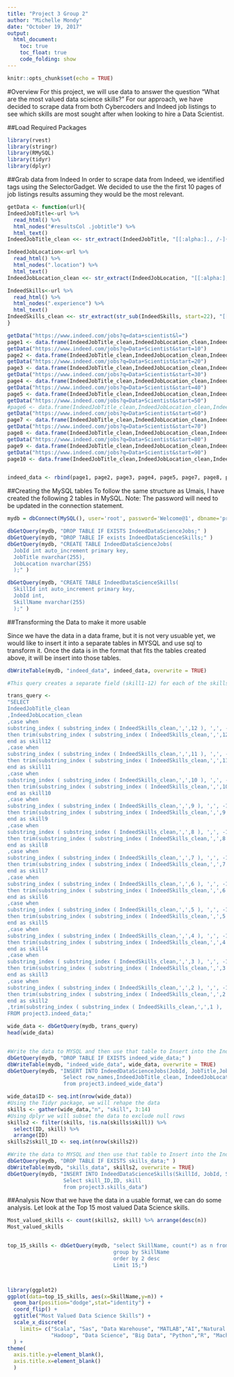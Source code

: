 ---
title: "Project 3 Group 2"
author: "Michelle Mondy"
date: "October 19, 2017"
output: 
  html_document:
    toc: true
    toc_float: true
    code_folding: show
---

```{r setup, include=FALSE}
knitr::opts_chunk$set(echo = TRUE)
```

#Overview
For this project, we will use data to answer the question "What are the most valued data science skills?" For our approach, we have decided to scrape data from both Cybercoders and Indeed job listings to see which skills are most sought after when looking to hire a Data Scientist.

##Load Required Packages
```{r, comment=NA, results='hide', warning=FALSE} 
library(rvest)
library(stringr)
library(RMySQL)
library(tidyr)
library(dplyr)
```


##Grab data from Indeed
In order to scrape data from Indeed, we identified tags using the SelectorGadget. We decided to use the the first 10 pages of job listings results assuming they would be the most relevant.

```{r}
getData <- function(url){
IndeedJobTitle<-url %>%
  read_html() %>%
  html_nodes("#resultsCol .jobtitle") %>%
  html_text()
IndeedJobTitle_clean <<- str_extract(IndeedJobTitle, "[[:alpha:]., /-]{2,}")

IndeedJobLocation<-url %>%
  read_html() %>%
  html_nodes(".location") %>%
  html_text()
IndeedJobLocation_clean <<- str_extract(IndeedJobLocation, "[[:alpha:], ]{2,}")

IndeedSkills<-url %>%
  read_html() %>%
  html_nodes(".experience") %>%
  html_text()
IndeedSkills_clean <<- str_extract(str_sub(IndeedSkills, start=22), "[[:alpha:], ]{2,}")
}

getData("https://www.indeed.com/jobs?q=data+scientist&l=")
page1 <- data.frame(IndeedJobTitle_clean,IndeedJobLocation_clean,IndeedSkills_clean)
getData("https://www.indeed.com/jobs?q=Data+Scientist&start=10")
page2 <- data.frame(IndeedJobTitle_clean,IndeedJobLocation_clean,IndeedSkills_clean)
getData("https://www.indeed.com/jobs?q=Data+Scientist&start=20")
page3 <- data.frame(IndeedJobTitle_clean,IndeedJobLocation_clean,IndeedSkills_clean)
getData("https://www.indeed.com/jobs?q=Data+Scientist&start=30")
page4 <- data.frame(IndeedJobTitle_clean,IndeedJobLocation_clean,IndeedSkills_clean)
getData("https://www.indeed.com/jobs?q=Data+Scientist&start=40")
page5 <- data.frame(IndeedJobTitle_clean,IndeedJobLocation_clean,IndeedSkills_clean)
getData("https://www.indeed.com/jobs?q=Data+Scientist&start=50")
#page6 <- data.frame(IndeedJobTitle_clean,IndeedJobLocation_clean,IndeedSkills_clean)
getData("https://www.indeed.com/jobs?q=Data+Scientist&start=60")
page7 <- data.frame(IndeedJobTitle_clean,IndeedJobLocation_clean,IndeedSkills_clean)
getData("https://www.indeed.com/jobs?q=Data+Scientist&start=70")
page8 <- data.frame(IndeedJobTitle_clean,IndeedJobLocation_clean,IndeedSkills_clean)
getData("https://www.indeed.com/jobs?q=Data+Scientist&start=80")
page9 <- data.frame(IndeedJobTitle_clean,IndeedJobLocation_clean,IndeedSkills_clean)
getData("https://www.indeed.com/jobs?q=Data+Scientist&start=90")
page10 <- data.frame(IndeedJobTitle_clean,IndeedJobLocation_clean,IndeedSkills_clean)


indeed_data <- rbind(page1, page2, page3, page4, page5, page7, page8, page9, page10)
```

##Creating the MySQL tables
To follow the same structure as Umais, I have created the following 2 tables in MySQL. Note: The password will need to be updated in the connection statement. 

```{r}
mydb = dbConnect(MySQL(), user='root', password='Welcome@1', dbname='project3', host='localhost')

dbGetQuery(mydb, "DROP TABLE IF EXISTS IndeedDataScienceJobs;" )
dbGetQuery(mydb, "DROP TABLE IF exists IndeedDataScienceSkills;" )
dbGetQuery(mydb, "CREATE TABLE IndeedDataScienceJobs(
  JobId int auto_increment primary key,
  JobTitle nvarchar(255),
  JobLocation nvarchar(255)
  );" )

dbGetQuery(mydb, "CREATE TABLE IndeedDataScienceSkills(
  SkillId int auto_increment primary key,
  JobId int,
  SkillName nvarchar(255)
  );" )
```

##Transforming the Data to make it more usable

Since we have the data in a data frame, but it is not very usuable yet, we would like to insert it into a separate tables in MYSQL and use sql to transform it. Once the data is in the format that fits the tables created above, it will be insert into those tables. 

```{r}
dbWriteTable(mydb, "indeed_data", indeed_data, overwrite = TRUE)

#This query creates a separate field (skill1-12) for each of the skills listed in the "IndeedSkills_clean" column. It also strips out the white space.

trans_query <- 
"SELECT 
IndeedJobTitle_clean
,IndeedJobLocation_clean
,case when 
substring_index ( substring_index ( IndeedSkills_clean,',',12 ), ',', -1) <> substring_index ( substring_index ( IndeedSkills_clean,',',11 ), ',', -1) 
then trim(substring_index ( substring_index ( IndeedSkills_clean,',',12 ), ',', -1)) else null 
end as skill12
,case when 
substring_index ( substring_index ( IndeedSkills_clean,',',11 ), ',', -1) <> substring_index ( substring_index ( IndeedSkills_clean,',',10 ), ',', -1) 
then trim(substring_index ( substring_index ( IndeedSkills_clean,',',11 ), ',', -1)) else null 
end as skill11
,case when 
substring_index ( substring_index ( IndeedSkills_clean,',',10 ), ',', -1) <> substring_index ( substring_index ( IndeedSkills_clean,',',9 ), ',', -1) 
then trim(substring_index ( substring_index ( IndeedSkills_clean,',',10 ), ',', -1)) else null 
end as skill10
,case when 
substring_index ( substring_index ( IndeedSkills_clean,',',9 ), ',', -1) <> substring_index ( substring_index ( IndeedSkills_clean,',',8 ), ',', -1) 
then trim(substring_index ( substring_index ( IndeedSkills_clean,',',9 ), ',', -1)) else null 
end as skill9
,case when 
substring_index ( substring_index ( IndeedSkills_clean,',',8 ), ',', -1) <> substring_index ( substring_index ( IndeedSkills_clean,',',7 ), ',', -1) 
then trim(substring_index ( substring_index ( IndeedSkills_clean,',',8 ), ',', -1)) else null 
end as skill8
,case when 
substring_index ( substring_index ( IndeedSkills_clean,',',7 ), ',', -1) <> substring_index ( substring_index ( IndeedSkills_clean,',',6 ), ',', -1) 
then trim(substring_index ( substring_index ( IndeedSkills_clean,',',7 ), ',', -1)) else null 
end as skill7
,case when 
substring_index ( substring_index ( IndeedSkills_clean,',',6 ), ',', -1) <> substring_index ( substring_index ( IndeedSkills_clean,',',5 ), ',', -1) 
then trim(substring_index ( substring_index ( IndeedSkills_clean,',',6 ), ',', -1)) else null 
end as skill6
,case when 
substring_index ( substring_index ( IndeedSkills_clean,',',5 ), ',', -1) <> substring_index ( substring_index ( IndeedSkills_clean,',',4 ), ',', -1) 
then trim(substring_index ( substring_index ( IndeedSkills_clean,',',5 ), ',', -1)) else null 
end as skill5
,case when 
substring_index ( substring_index ( IndeedSkills_clean,',',4 ), ',', -1) <> substring_index ( substring_index ( IndeedSkills_clean,',',3 ), ',', -1) 
then trim(substring_index ( substring_index ( IndeedSkills_clean,',',4 ), ',', -1)) else null 
end as skill4
,case when 
substring_index ( substring_index ( IndeedSkills_clean,',',3 ), ',', -1) <> substring_index ( substring_index ( IndeedSkills_clean,',',2 ), ',', -1) 
then trim(substring_index ( substring_index ( IndeedSkills_clean,',',3 ), ',', -1)) else null 
end as skill3
,case when 
substring_index ( substring_index ( IndeedSkills_clean,',',2 ), ',', -1) <> substring_index ( substring_index ( IndeedSkills_clean,',',1 ), ',', -1) 
then trim(substring_index ( substring_index ( IndeedSkills_clean,',',2 ), ',', -1)) else null 
end as skill2
,trim(substring_index ( substring_index ( IndeedSkills_clean,',',1 ), ',', -1)) as skill1
FROM project3.indeed_data;"

wide_data <- dbGetQuery(mydb, trans_query)
head(wide_data)


#Write the data to MYSQL and then use that table to Insert into the IndeedDataScienceJobs table
dbGetQuery(mydb, "DROP TABLE IF EXISTS indeed_wide_data;" )
dbWriteTable(mydb, "indeed_wide_data", wide_data, overwrite = TRUE)
dbGetQuery(mydb, "INSERT INTO IndeedDataScienceJobs(JobId, JobTitle,JobLocation) 
                  Select row_names,IndeedJobTitle_clean, IndeedJobLocation_clean
                  from project3.indeed_wide_data")

wide_data$ID <- seq.int(nrow(wide_data))
#Using the Tidyr package, we will rehape the data
skills <- gather(wide_data,"n", "skill", 3:14)
#Using dplyr we will subset the data to exclude null rows
skills2 <- filter(skills, !is.na(skills$skill)) %>% 
  select(ID, skill) %>% 
  arrange(ID)
skills2$skill_ID <- seq.int(nrow(skills2))

#Write the data to MYSQL and then use that table to Insert into the IndeedDataScienceSkills table
dbGetQuery(mydb, "DROP TABLE IF EXISTS skills_data;" )
dbWriteTable(mydb, "skills_data", skills2, overwrite = TRUE)
dbGetQuery(mydb, "INSERT INTO IndeedDataScienceSkills(SkillId, JobId, SkillName) 
                  Select skill_ID,ID, skill
                  from project3.skills_data")
```


##Analysis
Now that we have the data in a usable format, we can do some analysis. Let look at the Top 15 most valued Data Science skills.

```{r}
Most_valued_skills <- count(skills2, skill) %>% arrange(desc(n))
Most_valued_skills


top_15_skills <- dbGetQuery(mydb, "select SkillName, count(*) as n from project3.indeeddatascienceskills
                                  group by SkillName
                                  order by 2 desc
                                  Limit 15;")



library(ggplot2)
ggplot(data=top_15_skills, aes(x=SkillName,y=n)) +
  geom_bar(position="dodge",stat="identity") + 
  coord_flip() +
  ggtitle("Most Valued Data Science Skills") +
  scale_x_discrete(
    limits= c("Scala", "Sas", "Data Warehouse", "MATLAB","AI","Natural Language Processing", "Java","Data Mining","Spark", 
              "Hadoop", "Data Science", "Big Data", "Python","R", "Machine Learning")
  ) +
theme(
  axis.title.y=element_blank(),
  axis.title.x=element_blank()
  )
```




